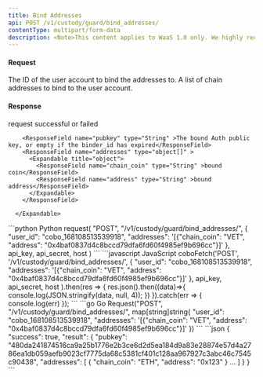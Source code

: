 ```yaml
---
title: Bind Addresses
api: POST /v1/custody/guard/bind_addresses/
contentType: multipart/form-data
description: <Note>This content applies to WaaS 1.0 only. We highly recommend that you upgrade to [WaaS 2.0](/v2/guides/overview/introduction).</Note> This endpoint allows a prime broker to bind a list of chain addresses to a user account. The endpoint requires a POST request with a JSON payload containing the user ID and a list of chain addresses. If the payload is valid, the endpoint returns a JSON response with the result of the binding operation.
---
```

#### Request 

<ParamField body="user_id" type="String" required>The ID of the user account to bind the addresses to.</ParamField>
<ParamField body="addresses" type="Json" required>A list of chain addresses to bind to the user account.</ParamField>

#### Response
<ResponseField name="success" type="bool">request successful or failed</ResponseField>
   <ResponseField name="result" type="object">
      <Expandable title="object">

        <ResponseField name="pubkey" type="String" >The bound Auth public key, or empty if the binder_id has expired</ResponseField>
        <ResponseField name="addresses" type="object[]" >
          <Expandable title="object">
            <ResponseField name="chain_coin" type="String" >bound coin</ResponseField>
            <ResponseField name="address" type="String" >bound address</ResponseField>
          </Expandable>
        </ResponseField>

      </Expandable>
</ResponseField>

<RequestExample>
```python Python
request(
    "POST",
    "/v1/custody/guard/bind_addresses/",
    {
        "user_id": "cobo_168108513539918",
        "addresses": '[{"chain_coin": "VET", "address": "0x4baf0837d4c8bccd79dfa6fd60f4985ef9b696cc"}]'
    },
    api_key, api_secret, host
)
```
```javascript JavaScript
coboFetch('POST', '/v1/custody/guard/bind_addresses/',
        {
          "user_id": "cobo_168108513539918",
          "addresses": '[{"chain_coin": "VET", "address": "0x4baf0837d4c8bccd79dfa6fd60f4985ef9b696cc"}]'
        },
        api_key, api_secret, host
    ).then(res => {
        res.json().then((data)=>{
            console.log(JSON.stringify(data, null, 4));
        })
    }).catch(err => {
        console.log(err)
    });
```
```go Go
Request("POST", "/v1/custody/guard/bind_addresses/", map[string]string{
    "user_id": "cobo_168108513539918",
    "addresses": '[{"chain_coin": "VET", "address": "0x4baf0837d4c8bccd79dfa6fd60f4985ef9b696cc"}]'
})
```
</RequestExample>

<ResponseExample>
```json
{
  "success": true,
  "result": {
    "pubkey": "480da241874516ca9a25b1776e2b3ce6d2d5ea184d9a83e28874e57d4a2786ea1db059aefb9023cf7775da68c5381cf401c128aa967927c3abc46c7545c90438",
    "addresses": [
      {
        "chain_coin": "ETH",
        "address": "0x123"
      }
      …
    ]
  }
}
```
</ResponseExample>
